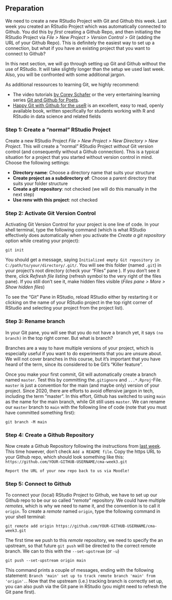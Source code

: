 ## Preparation {#w3-preparation}

We need to create a new RStudio Project with Git and Github this week. Last week you created an RStudio Project which was automatically connected to Github. You did this by *first* creating a Github Repo, and then initiating the RStudio Project via *File > New Project > Version Control > Git*  (adding the URL of your Github Repo). This is definitely the easiest way to set up a connection, but what if you have an existing project that you want to connect to Github? 

In this next section, we will go through setting up Git and Github without the use of RStudio. It will take slightly longer than the setup we used last week. Also, you will be confronted with some additional jargon. 

As additional ressources to learning Git, we highly recommend:

- The video tutorials [by Corey Schafer](https://www.youtube.com/playlist?list=PL-osiE80TeTuRUfjRe54Eea17-YfnOOAx) or the very entertaining learning series [Git and Github for Poets](https://www.youtube.com/playlist?list=PLRqwX-V7Uu6ZF9C0YMKuns9sLDzK6zoiV).
- [Happy Git with Github for the useR](https://happygitwithr.com/) is an excellent, easy to read, openly available book, written specifically for students working with R and RStudio in data science and related fields


### Step 1: Create a "normal" RStudio Project

Create a new RStudio Project *File > New Project > New Directory > New Project*.
This will create a "normal" RStudio Project *without* Git version control (and consequently without a Github connection). This is a typical situation for a project that you started without version control in mind. Choose the following settings:

- **Directory name**: Choose a directory name that suits your structure
- **Create project as a subdirectory of**: Choose a parent directory that suits your folder structure
- **Create a git repository**: not checked (we will do this manually in the next step)
- **Use renv with this project**: not checked

### Step 2: Activate Git Version Control

Activating Git Version Control for your project is one line of code. In your shell terminal, type the following command (which is what RStudio effectively does automatically when you activate the *Create a git repository* option while creating your project):

```
git init
```

You should get a message, saying `Initialized empty Git repository in C:/path/to/your/directory/.git/`. You will see this folder (named `.git`) in your project's root directory (check your "Files" pane ). If you don't see it there, click *Refresh file listing* (refresh symbol to the very right of the files pane). If you still don't see it, make hidden files visible (*Files pane > More > Show hidden files*)

To see the "Git" Pane in RStudio, reload RStudio either by restarting it or clicking on the name of your RStudio project in the top right corner of RStudio and selecting your project from the project list). 


### Step 3: Rename branch

In your Git pane, you will see that you do not have a branch yet, it says `(no branch)` in the top right corner. But what is  branch?

Branches are a way to have multiple versions of your project, which is especially useful if you want to do experiments that you are unsure about. We will not cover branches in this course, but it's important that you have heard of the term, since its considered to be Git's "Killer feature".

Once you make your first commit, Git will automatically create a branch named `master`. Test this by committing the`.gitignore` and `...*.Rproj`-File. 
`master` is just a convention for the main (and maybe only) version of your project. Since 2020, there are efforts to avoid offensive jargon in tech, including the term "master". In this effort, Github has switched to using `main` as the name for the main branch, while Git still uses `master`. We can rename our `master` branch to `main` with the following line of code (note that you must have committed something first):

```
git branch -M main
```


### Step 4: Create a Github Repository {#create-github-repo-2}

Now create a Github Repository following the instructions from [last week](#create-github-repo). This time however, don't check `Add a README file`.
Copy the https URL to your Github repo, which should look something like this: `https://github.com/YOUR-GITHUB-USERNAME/cma-week3.git`

```block2
Report the URL of your new repo back to us via Moodle!
```


### Step 5: Connect to Github

To connect your (local) RStudio Project to Github, we have to set up our Github repo to be our so called "*remote*" repository. We could have multiple *remotes*, which is why we need to name it, and the convention is to call it `origin`. To create a *remote* named `origin`, type the following command in your shell terminal:

```
git remote add origin https://github.com/YOUR-GITHUB-USERNAME/cma-week3.git
```

The first time we push to this *remote* repository, we need to specify the an upstream, so that future `git push` will be directed to the correct remote branch. We can to this with the `--set-upstream` (or `-u`)

```
git push --set-upstream origin main
```

This command prints a couple of messages, ending with the following statement: `Branch 'main' set up to track remote branch 'main' from 'origin'.`. Now that the upstream (i.e.) tracking branch is correctly set up, you can also push via the Git pane in RStudio (you might need to refresh the Git pane first).


<!-- ### Closing remarks -->

<!-- This setup is a bit more complex that how we set up RStudio with Github last week, but it also makes you independent of RStudio and gives you a look behind the scenes. And by the way, you will see the correct command line instructions on the landing page of your Github Repo after you created it, so next time you can copy and paste the commands from there.  -->





